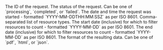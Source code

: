 <ResponseField name="requestId" type="string" required>
  The ID of the request.
</ResponseField>
<ResponseField name="status" type="string" required>
  The status of the request. Can be one of `processing`, `completed`, or `failed`.
</ResponseField>
<ResponseField name="startedAt" type="string" optional>
  The date and time the request was started - formatted `YYYY-MM-DDTHH:MM:SSZ` as per ISO 8601.
</ResponseField>
<ResponseField name="resources" type="string[]" optional>
  Comma-separated list of resource types.
</ResponseField>
<ResponseField name="dateFrom" type="string" optional>
  The start date (inclusive) for which to filter resources to count - formatted `YYYY-MM-DD` as per
  ISO 8601.
</ResponseField>
<ResponseField name="dateFrom" type="string" optional>
  The end date (inclusive) for which to filter resources to count - formatted `YYYY-MM-DD` as per
  ISO 8601.
</ResponseField>
<ResponseField name="conversionType" type="string" required>
  The format of the resulting data. Can be one of `pdf`, `html`, or `json`.
</ResponseField>
